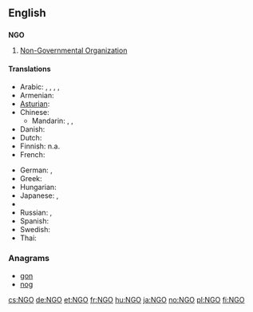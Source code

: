 {{also|ngo|ngô}}
==English==

==={{initialism}}===
'''NGO'''

# [[non-governmental organization|Non-Governmental Organization]]

====Translations====
{{trans-top|non-governmental organization}}
* Arabic: {{t|ar|منظمة غير حكومية|f|tr=munáZZama ghayr Hakumíyya}},  {{t-|ar|ONG|m|sc=Latn}}, {{t-|ar|NGO|m|sc=Latn}}, {{t|ar|إن جي أو|m|tr='en jii 'uu}},  {{t|ar|إن جي أوه|m|tr='en jii 'uuh}}
* Armenian: {{t|hy|ՈԿԿ|tr=OKK}}
* [[Asturian]]: {{t-|ast|ONG|xs=Asturian}}
* Chinese:
** Mandarin: {{t-|cmn|非政府組織|sc=Hani}}, {{t-|cmn|非政府组织|tr=fēizhèngfǔ zǔzhī|sc=Hani}},  {{t-|cmn|NGO|sc=Latn}}
* Danish: {{t-|da|ngo|c}}
* Dutch: {{t-|nl|NGO}}
* Finnish: n.a.
* French: {{t+|fr|ONG}}
{{trans-mid}}
* German: {{t+|de|NGO}}, {{t-|de|NRO}}
* Greek: {{t|el|ΜΚΟ|f|sc=Grek}}
* Hungarian: {{t|hu|NKSZ}}
* Japanese: {{t-|ja|非政府組織|tr=ひせいふそしき, hiseifu-soshiki}}, {{t|ja|NGO|tr=enu jī ō|sc=Latn}}
* {{trreq|pt}}
* Russian: {{t|ru|НПО|f|tr=en-pe-ó}},  {{t|ru|неправительственная организация|f|tr=nepravítel'stvennaja organizácija}}
* Spanish: {{t+|es|ONG}}
* Swedish: {{t-|sv|NGO}}
* Thai: {{t|th|องค์การนอกภาครัฐ|tr=ong gaan nôk paakrát}}
{{trans-bottom}}

===Anagrams===
* [[gon#English|gon]]
* [[nog#English|nog]]

[[cs:NGO]]
[[de:NGO]]
[[et:NGO]]
[[fr:NGO]]
[[hu:NGO]]
[[ja:NGO]]
[[no:NGO]]
[[pl:NGO]]
[[fi:NGO]]